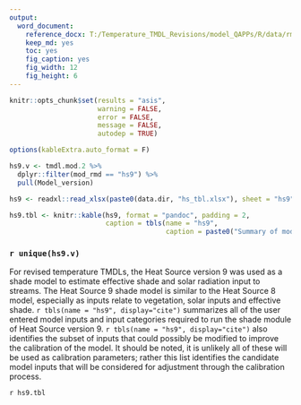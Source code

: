 ```yaml
---
output: 
  word_document:
    reference_docx: T:/Temperature_TMDL_Revisions/model_QAPPs/R/data/rmd_template.docx
    keep_md: yes
    toc: yes
    fig_caption: yes
    fig_width: 12
    fig_height: 6
---
```


```r

knitr::opts_chunk$set(results = "asis",
                      warning = FALSE,
                      error = FALSE,
                      message = FALSE,
                      autodep = TRUE)

options(kableExtra.auto_format = F)

```

```r

hs9.v <- tmdl.mod.2 %>% 
  dplyr::filter(mod_rmd == "hs9") %>% 
  pull(Model_version)

hs9 <- readxl::read_xlsx(paste0(data.dir, "hs_tbl.xlsx"), sheet = "hs9")

hs9.tbl <- knitr::kable(hs9, format = "pandoc", padding = 2,
                        caption = tbls(name = "hs9", 
                                       caption = paste0("Summary of model inputs required for Heat Source version 9.")))

```

### `r unique(hs9.v)`

For revised temperature TMDLs, the Heat Source version 9 was used as a shade model to estimate effective shade and solar radiation input to streams. The Heat Source 9 shade model is similar to the Heat Source 8 model, especially as inputs relate to vegetation, solar inputs and effective shade. `r tbls(name = "hs9", display="cite")` summarizes all of the user entered model inputs and input categories required to run the shade module of Heat Source version 9. `r tbls(name = "hs9", display="cite")` also identifies the subset of inputs that could possibly be modified to improve the calibration of the model. It should be noted, it is unlikely all of these will be used as calibration parameters; rather this list identifies the candidate model inputs that will be considered for adjustment through the calibration process.

`r hs9.tbl`